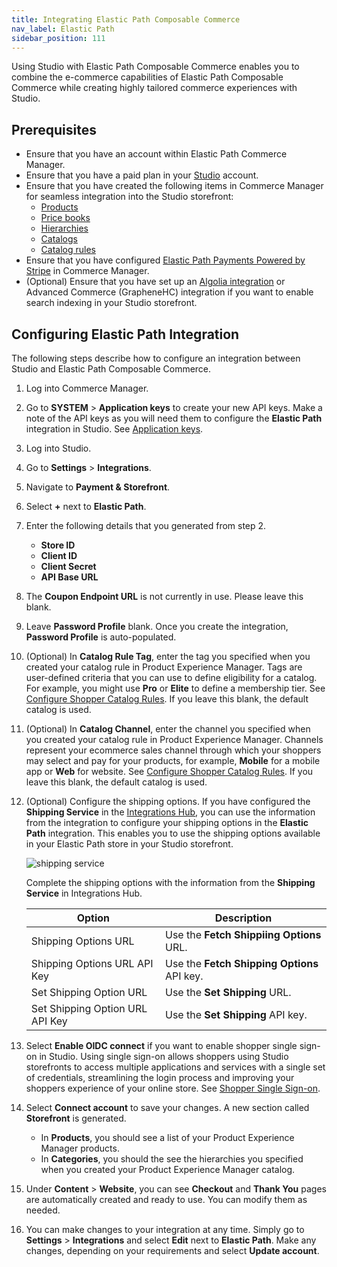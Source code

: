```yaml
---
title: Integrating Elastic Path Composable Commerce
nav_label: Elastic Path
sidebar_position: 111
---
```


Using Studio with Elastic Path Composable Commerce enables you to combine the e-commerce capabilities of Elastic Path Composable Commerce while creating highly tailored commerce experiences with Studio.

## Prerequisites

- Ensure that you have an account within Elastic Path Commerce Manager.
- Ensure that you have a paid plan in your [Studio](https://app.unstack.com/) account.
- Ensure that you have created the following items in Commerce Manager for seamless integration into the Studio storefront:
    - [Products](/docs/commerce-manager/product-experience-manager/Products/overview)
    - [Price books](/docs/commerce-manager/product-experience-manager/pricebooks/pxm-pricebooks)
    - [Hierarchies](/docs/commerce-manager/product-experience-manager/hierarchies/creating_hierarchies)
    - [Catalogs](/docs/commerce-manager/product-experience-manager/catalogs/catalog-configuration)
    - [Catalog rules](/docs/commerce-manager/product-experience-manager/catalogs/catalog-rules)
- Ensure that you have configured [Elastic Path Payments Powered by Stripe](/docs/commerce-manager/payments/ep-payments-powered-by-stripe) in Commerce Manager.
- (Optional) Ensure that you have set up an [Algolia integration](/docs/studio/Integrations/algolia) or Advanced Commerce (GrapheneHC) integration if you want to enable search indexing in your Studio storefront.

## Configuring **Elastic Path** Integration

The following steps describe how to configure an integration between Studio and Elastic Path Composable Commerce.

1. Log into Commerce Manager.
1. Go to **SYSTEM** > **Application keys** to create your new API keys. Make a note of the API keys as you will need them to configure the **Elastic Path** integration in Studio. See [Application keys](/docs/commerce-manager/application-keys/application-keys-cm).
1. Log into Studio.
1. Go to **Settings** > **Integrations**.
1. Navigate to **Payment & Storefront**.
1. Select **+** next to **Elastic Path**.
1. Enter the following details that you generated from step 2.

    - **Store ID**
    - **Client ID**
    - **Client Secret**
    - **API Base URL**

1. The **Coupon Endpoint URL** is not currently in use. Please leave this blank.
1. Leave **Password Profile** blank. Once you create the integration, **Password Profile** is auto-populated.
1. (Optional) In **Catalog Rule Tag**, enter the tag you specified when you created your catalog rule in Product Experience Manager. Tags are user-defined criteria that you can use to define eligibility for a catalog. For example, you might use **Pro** or **Elite** to define a membership tier. See [Configure Shopper Catalog Rules](/docs/api/pxm/catalog/rules). If you leave this blank, the default catalog is used.
1. (Optional) In **Catalog Channel**, enter the channel you specified when you created your catalog rule in Product Experience Manager. Channels represent your ecommerce sales channel through which your shoppers may select and pay for your products, for example, **Mobile** for a mobile app or **Web** for website. See [Configure Shopper Catalog Rules](/docs/api/pxm/catalog/rules). If you leave this blank, the default catalog is used.
1. (Optional) Configure the shipping options. If you have configured the **Shipping Service** in the [Integrations Hub](/docs/composer/integration-hub/integrations-hub), you can use the information from the integration to configure your shipping options in the **Elastic Path** integration. This enables you to use the shipping options available in your Elastic Path store in your Studio storefront.

    ![shipping service](/assets/studio/shippingoptions.png)

    Complete the shipping options with the information from the **Shipping Service** in Integrations Hub.

    | Option                          | Description |
    |---------------------------------| --- |
    | Shipping Options URL            | Use the **Fetch Shippiing Options** URL. |
    | Shipping Options URL API Key    |  Use the **Fetch Shipping Options** API key. |
    | Set Shipping Option URL         | Use the **Set Shipping** URL. |
    | Set Shipping Option URL API Key | Use the **Set Shipping** API key. |
1. Select **Enable OIDC connect** if you want to enable shopper single sign-on in Studio. Using single sign-on allows shoppers using Studio storefronts to access multiple applications and services with a single set of credentials, streamlining the login process and improving your shoppers experience of your online store. See [Shopper Single Sign-on](/docs/studio/Settings/sso).
1. Select **Connect account** to save your changes. A new section called **Storefront** is generated.

    - In **Products**, you should see a list of your Product Experience Manager products.
    - In **Categories**, you should the see the hierarchies you specified when you created your Product Experience Manager catalog.

1. Under **Content** > **Website**, you can see **Checkout** and **Thank You** pages are automatically created and ready to use. You can modify them as needed.
1. You can make changes to your integration at any time. Simply go to **Settings** > **Integrations** and select **Edit** next to **Elastic Path**. Make any changes, depending on your requirements and select **Update account**.





